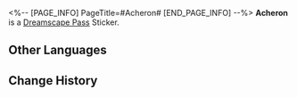 <%-- [PAGE_INFO]
PageTitle=#Acheron#
[END_PAGE_INFO] --%>
{{Stub|Location information}}
{{Item Infobox
|id          = 223003
|image       = Dreamscape Pass Sticker Acheron.png
|type        = Dreamscape Pass Sticker
|type2       = The Reverie Stickers
|invCategory = 
|rarity      = 4
|effect      = 
|description = Digital stickers that can be used to decorate the pages of the Dreamtour Handbook. They come in many different styles.
|source1     = [[Obtained by progressing the Trailblaze Mission]]
}}
{{Description|Destiny is like a thread, and it must be snapped when necessary.}}
'''Acheron''' is a [[Dreamscape Pass]] Sticker.

==Other Languages==
{{Other Languages
|en   = Acheron
|zhs  = 黄泉
|zht  = 黃泉
|ja   = 黄泉
|ko   = 아케론
|es   = Acheron
|fr   = Achéron
|ru   = Ахерон
|th   = Acheron
|vi   = Acheron
|de   = Acheron
|id   = Acheron
|pt   = Acheron
}}

==Change History==
{{Change History|2.0}}